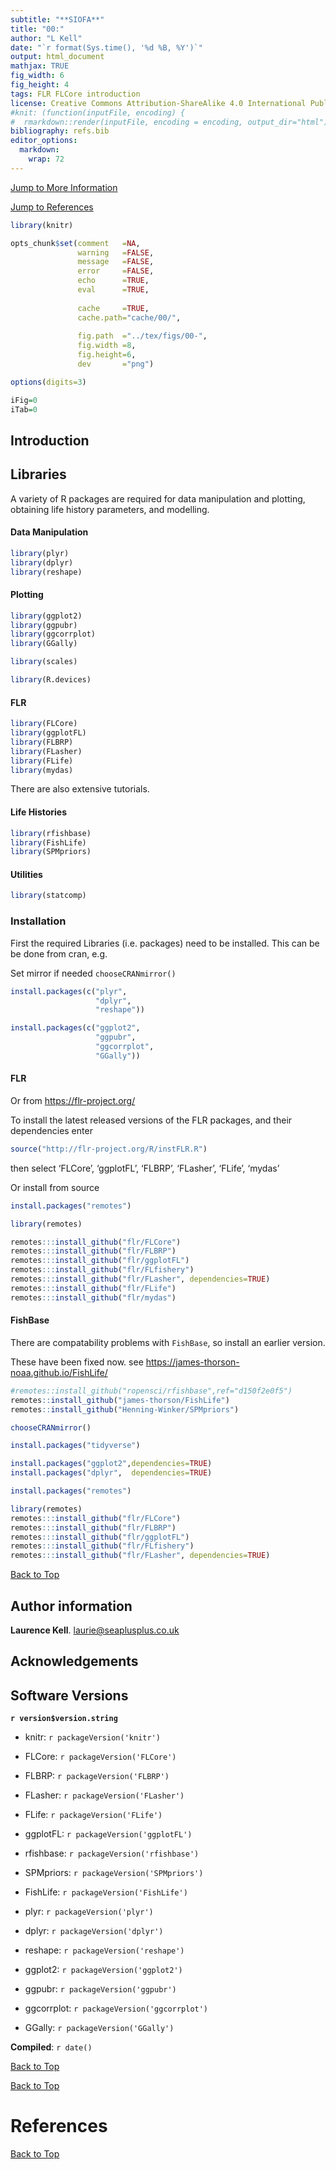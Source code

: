 ```yaml
---
subtitle: "**SIOFA**"
title: "00:"
author: "L Kell"
date: "`r format(Sys.time(), '%d %B, %Y')`"
output: html_document
mathjax: TRUE
fig_width: 6 
fig_height: 4 
tags: FLR FLCore introduction
license: Creative Commons Attribution-ShareAlike 4.0 International Public License
#knit: (function(inputFile, encoding) {
#  rmarkdown::render(inputFile, encoding = encoding, output_dir="html")})
bibliography: refs.bib
editor_options: 
  markdown: 
    wrap: 72
---
```



[Jump to More Information](#more)

[Jump to References](#references)


```r
library(knitr)

opts_chunk$set(comment   =NA, 
               warning   =FALSE, 
               message   =FALSE, 
               error     =FALSE, 
               echo      =TRUE, 
               eval      =TRUE,
               
               cache     =TRUE, 
               cache.path="cache/00/",
               
               fig.path  ="../tex/figs/00-",
               fig.width =8,
               fig.height=6,
               dev       ="png")

options(digits=3)

iFig=0
iTab=0
```

## Introduction {#intro}



## Libraries

A variety of R packages are required for data manipulation and plotting,
obtaining life history parameters, and modelling.

#### Data Manipulation 

```r
library(plyr)
library(dplyr)
library(reshape)
```

#### Plotting

```r
library(ggplot2)
library(ggpubr)
library(ggcorrplot)
library(GGally)

library(scales)

library(R.devices)
```

#### FLR

```r
library(FLCore)
library(ggplotFL)
library(FLBRP)
library(FLasher)
library(FLife)
library(mydas)
```


There are also extensive tutorials. 

#### Life Histories

```r
library(rfishbase)
library(FishLife)
library(SPMpriors)
```

#### Utilities

```r
library(statcomp)
```

### Installation 

First the required Libraries (i.e. packages) need to be installed. This can be be done
from cran, e.g.

Set mirror if needed `chooseCRANmirror()`

```r
install.packages(c("plyr", 
                   "dplyr", 
                   "reshape"))
```

```r
install.packages(c("ggplot2",
                   "ggpubr",
                   "ggcorrplot",
                   "GGally"))
```

#### FLR

Or from <https://flr-project.org/>

To install the latest released versions of the FLR packages, and their dependencies
enter

```r
source("http://flr-project.org/R/instFLR.R")
```

then select 'FLCore', 'ggplotFL', 'FLBRP', 'FLasher', 'FLife', 'mydas'

Or install from source

```r
install.packages("remotes")

library(remotes)

remotes:::install_github("flr/FLCore")
remotes:::install_github("flr/FLBRP")
remotes:::install_github("flr/ggplotFL")
remotes:::install_github("flr/FLfishery")
remotes:::install_github("flr/FLasher", dependencies=TRUE)
remotes:::install_github("flr/FLife")
remotes:::install_github("flr/mydas")
```


#### FishBase

There are compatability problems with `FishBase`, so install an earlier
version. 

These have been fixed now. see <https://james-thorson-noaa.github.io/FishLife/>

```r
#remotes::install_github("ropensci/rfishbase",ref="d150f2e0f5")
remotes::install_github("james-thorson/FishLife")
remotes::install_github("Henning-Winker/SPMpriors")
```

```r
chooseCRANmirror()

install.packages("tidyverse")

install.packages("ggplot2",dependencies=TRUE)
install.packages("dplyr",  dependencies=TRUE)

install.packages("remotes")

library(remotes)
remotes:::install_github("flr/FLCore")
remotes:::install_github("flr/FLBRP")
remotes:::install_github("flr/ggplotFL")
remotes:::install_github("flr/FLfishery")
remotes:::install_github("flr/FLasher", dependencies=TRUE)
```

[Back to Top](#top)

## Author information

**Laurence Kell**.
[laurie\@seaplusplus.co.uk](mailto:laurie@seaplusplus.co.uk){.email}

## Acknowledgements

## Software Versions

**`r version$version.string`**

-   knitr: `r packageVersion('knitr')`

-   FLCore: `r packageVersion('FLCore')`

-   FLBRP: `r packageVersion('FLBRP')`

-   FLasher: `r packageVersion('FLasher')`

-   FLife: `r packageVersion('FLife')`

-   ggplotFL: `r packageVersion('ggplotFL')`

-   rfishbase: `r packageVersion('rfishbase')`

-   SPMpriors: `r packageVersion('SPMpriors')`

-   FishLife: `r packageVersion('FishLife')`

-   plyr: `r packageVersion('plyr')`

-   dplyr: `r packageVersion('dplyr')`

-   reshape: `r packageVersion('reshape')`

-   ggplot2: `r packageVersion('ggplot2')`

-   ggpubr: `r packageVersion('ggpubr')`

-   ggcorrplot: `r packageVersion('ggcorrplot')`

-   GGally: `r packageVersion('GGally')`

**Compiled**: `r date()`

[Back to Top](#top)

[Back to Top](#top)

# References {#references}

[Back to Top](#top)
